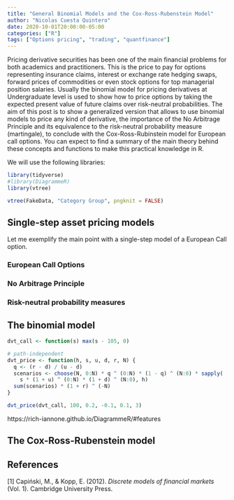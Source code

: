 ```yaml
---
title: "General Binomial Models and the Cox-Ross-Rubenstein Model"
author: "Nicolas Cuesta Quintero"
date: 2020-10-01T20:00:00-05:00
categories: ["R"]
tags: ["Options pricing", "trading", "quantfinance"]
---
```


Pricing derivative securities has been one of the main financial problems for
both academics and practitioners. This is the price to pay for options representing
insurance claims, interest or exchange rate hedging swaps, forward prices of commodities or 
even stock options for top managerial position salaries. Usually the binomial model for
pricing derivatives at Undergraduate level is used to show how to price options by taking
the expected present value of future claims over risk-neutral probabilities. The aim of this 
post is to show a generalized version that allows to use binomial models to price any 
kind of derivative, the importance of the No Arbitrage Principle and its equivalence
to the risk-neutral probability measure (martingale), to conclude with the 
Cox-Ross-Rubinstein model for European call options. You can expect to find a summary of
the main theory behind these concepts and functions to make this practical knowledge in R.

We will use the following libraries:

```r
library(tidyverse)
#library(DiagrammeR)
library(vtree)
```

```r
vtree(FakeData, "Category Group", pngknit = FALSE)
```


## Single-step asset pricing models

Let me exemplify the main point with a single-step model of a European Call option.

### European Call Options

### No Arbitrage Principle

### Risk-neutral probability measures

## The binomial model

```r
dvt_call <- function(s) max(s - 105, 0)

# path-independent
dvt_price <- function(h, s, u, d, r, N) {
  q <- (r - d) / (u - d)
  scenarios <- choose(N, 0:N) * q ^ (0:N) * (1 - q) ^ (N:0) * sapply(
    s * (1 + u) ^ (0:N) * (1 + d) ^ (N:0), h)
  sum(scenarios) * (1 + r) ^ (-N)
}

dvt_price(dvt_call, 100, 0.2, -0.1, 0.1, 3)
```
https://rich-iannone.github.io/DiagrammeR/#features



## The Cox-Ross-Rubenstein model

## References

[1] Capiński, M., & Kopp, E. (2012). *Discrete models of financial markets* (Vol. 1). Cambridge University Press.